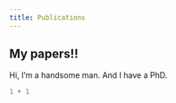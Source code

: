 ---
title: Publications
---

## My papers!!

Hi, I'm a handsome man. And I have a PhD.



```{r}
1 + 1
```
